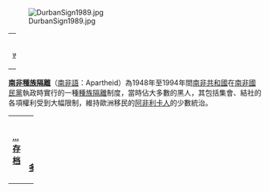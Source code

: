 [[Image:DurbanSign1989.jpg|center]] 
{| class="noprint" width="100%" border="0" style="padding: 0; margin: 0; background-color:transparent"
|width="33%"| <center> <small>Credit: [[w:User:Guinnog|John Mullen]]. [http://www.johnmullen.org.uk/pics3/sign.htm www.johnmullen.org.uk]</small> </center> 
|}
'''[[南非種族隔離|南非種族隔離]]'''（[[南非語|南非語]]：Apartheid）為1948年至1994年間[[南非共和國|南非共和國]]在[[南非國民黨|南非國民黨]]執政時實行的一種[[種族隔離|種族隔離]]制度，當時佔大多數的黑人，其包括集會、結社的各項權利受到大幅限制，維持歐洲移民的[[阿非利卡人|阿非利卡人]]的少數統治。
{| class="noprint" width="100%"  border="0" style="padding: 0; margin: 0; background-color:transparent"
|-
| width="33%"| <div style="text-align:left;">'''[[Portal:文化/Featured_picture|...存档]]'''</div> ||
 <div style="text-align:right;margin-right:10px;margin-bottom:4px;">
'''[[南非種族隔離|阅读更多...]]'''
 </div >
|}